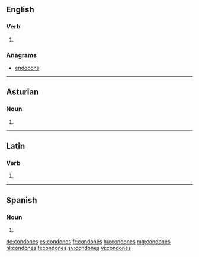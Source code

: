 ==English==

===Verb===
{{head|en|verb form}}

# {{en-third-person singular of|condone}}

===Anagrams===
* [[endocons#English|endocons]]

----

==Asturian==

===Noun===
{{head|ast|noun form|g=m-p}}

# {{plural of|condón|lang=ast}}

----

==Latin==

===Verb===
{{la-verb-form|condōnēs}}

# {{inflection of|condōnō||2|s|pres|actv|subj|lang=la}}

----

==Spanish==

===Noun===
{{head|es|noun form|g=m-p}}

# {{plural of|condón|lang=es}}

[[de:condones]]
[[es:condones]]
[[fr:condones]]
[[hu:condones]]
[[mg:condones]]
[[nl:condones]]
[[fi:condones]]
[[sv:condones]]
[[vi:condones]]
